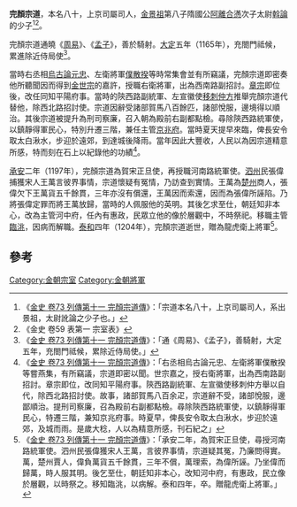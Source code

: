 '''完顏宗道'''，本名八十，上京司屬司人，[[金景祖|金景祖]]第八子隋國公[[完顏阿離合懣|阿離合懣]]次子太尉[[完顏晏|斡論]]的少子<ref>《[[S:金史/卷73|金史 卷73 列傳第十一 完顏宗道傳]]》：「宗道本名八十，上京司屬司人，系出景祖，太尉訛論之少子也。」</ref><ref>《金史 卷59 表第一 宗室表》</ref>。

完顏宗道通曉《[[周易|周易]]》、《[[孟子|孟子]]》，善於騎射。[[大定_(金朝)|大定]]五年（1165年），充閤門祗候，累進除近侍局使<ref>《[[S:金史/卷73|金史 卷73 列傳第十一 完顏宗道傳]]》：「通《周易》、《孟子》，善騎射，大定五年，充閤門祗候，累除近侍局使。」</ref>。

當時右丞相[[烏古論元忠|烏古論元忠]]、左衛將軍[[僕散揆|僕散揆]]等時常集會並有所竊議，完顏宗道即密奏他所聽聞因而得到[[金世宗|金世宗]]的嘉許，授職右衛將軍，出為西南路副招討。[[金章宗|章宗]]即位後，改任同知平陽府事。當時的陝西路副統軍、左宣徽使[[移刺仲方|移刺仲方]]推舉完顏宗道代替他，除西北路招討使。宗道因辭受諸部賀馬八百餘匹，諸部悅服，邊境得以順治。其後宗道被提升為刑司察廉，召入朝為殿前右副都點檢。尋除陝西路統軍使，以鎮靜得軍民心，特別升遷三階，兼任主管[[京兆府|京兆府]]。當時夏天提早來臨，俾長安令取太白湫水，步迎於遠郊，到達城後降雨。當年因此大豐收，人民以為因宗道精意所感，特而刻在石上以紀錄他的功績<ref>《[[S:金史/卷73|金史 卷73 列傳第十一 完顏宗道傳]]》：「右丞相烏古論元忠、左衛將軍僕散揆等嘗燕集，有所竊議，宗道即密以聞。世宗嘉之，授右衛將軍，出為西南路副招討。章宗即位，改同知平陽府事。陝西路副統軍、左宣徽使移刺仲方舉以自代，除西北路招討使。故事，諸部賀馬八百余疋，宗道辭不受，諸部悅服，邊鄙順治。提刑司察廉，召為殿前右副都點檢。尋除陝西路統軍使，以鎮靜得軍民心，特遷三階，兼知京兆府事。時夏早，俾長安令取太白湫水，步迎於遠郊，及城而雨。是歲大稔，人以為精意所感，刊石紀之」</ref>。

[[承安_(金朝)|承安]]二年（1197年），完顏宗道為賀宋正旦使，再授職河南路統軍使。[[泗州|泗州]]民張偉捕獲宋人王萬言彼界事情，宗道懷疑有冤情，乃訪查到實情。王萬為[[楚州|楚州]]商人，張偉欠下王萬貨五千餘貫，三年亦沒有償還，王萬因而索還，因而為張偉所誣陷。乃將張偉定罪而將王萬放歸，當時的人佩服他的英明。其後乞求至仕，朝廷知非本心，改為主管河中府，任內有惠政，民眾立他的像於層觀中，不時祭祀。移職主管[[臨洮|臨洮]]，因病而解職。[[泰和_(年號)|泰和]]四年（1204年），完顏宗道逝世，贈為龍虎衛上將軍<ref>《[[S:金史/卷73|金史 卷73 列傳第十一 完顏宗道傳]]》：「承安二年，為賀宋正旦使，尋授河南路統軍使。泗州民張偉獲宋人王萬，言彼界事情，宗道疑其冤，乃廉問得實。萬，楚州賈人，偉負萬貨五千餘貫，三年不償，萬理索，為偉所誣。乃坐偉而歸萬，時人服其明。後乞至仕，朝廷知非本心，改知河中府，有惠政，民立像於層觀，以時祭之。移知臨洮，以病解。泰和四年，卒。贈龍虎衛上將軍。」</ref>。

==參考==
{{reflist|2}}

[[Category:金朝宗室|Category:金朝宗室]]
[[Category:金朝將軍|Category:金朝將軍]]